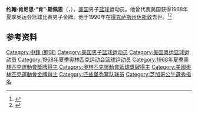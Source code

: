 {{NoteTA|G1=Sports}}
'''约翰·肯尼思·“肯”·斯佩恩'''（{{lang-en|John Kenneth "Ken" Spain}}，{{bd|1946年|10月6日|1990年|10月11日}}），[[美国|美国]]男子[[篮球|篮球]]运动员。他曾代表美国获得1968年夏季奥运会篮球比赛男子金牌。他于1990年在[[得克萨斯州|得克萨斯州]][[休斯敦|休斯敦]]去世。<ref>{{Cite web|title=Kenneth SPAIN|url=https://www.olympic.org/kenneth-spain|accessdate=2021-04-08|work=International Olympic Committee|archive-date=2021-01-16|archive-url=https://web.archive.org/web/20210116190710/https://www.olympic.org/kenneth-spain|dead-url=no}}</ref><ref>{{cite web|url=https://www.olympedia.org/athletes/7165|title=Ken Spain|work=Olympedia|accessdate=2021-04-09|archive-date=2021-01-15|archive-url=https://web.archive.org/web/20210115223122/https://www.olympedia.org/athletes/7165|dead-url=no}}</ref>

== 参考资料 ==
{{reflist}}

{{1968年夏季奥运会美国男子篮球阵容}}
{{1969年NBA选秀}}

{{Authority control}}
{{DEFAULTSORT:Spain, Ken}}
[[Category:中鋒_(籃球)|Category:中鋒 (籃球)]]
[[Category:美国男子篮球运动员|Category:美国男子篮球运动员]]
[[Category:美国奥运篮球运动员|Category:美国奥运篮球运动员]]
[[Category:1968年夏季奥林匹克运动会篮球运动员|Category:1968年夏季奥林匹克运动会篮球运动员]]
[[Category:1968年夏季奧林匹克運動會獎牌得主|Category:1968年夏季奧林匹克運動會獎牌得主]]
[[Category:奧林匹克運動會籃球獎牌得主|Category:奧林匹克運動會籃球獎牌得主]]
[[Category:美國奧林匹克運動會金牌得主|Category:美國奧林匹克運動會金牌得主]]
[[Category:匹兹堡秃鹫队球员|Category:匹兹堡秃鹫队球员]]
[[Category:芝加哥公牛選秀指名|Category:芝加哥公牛選秀指名]]